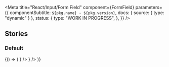 
<Meta
  title="React/Input/Form Field"
  component={FormField}
  parameters={{
    componentSubtitle: `${pkg.name} - ${pkg.version}`,
    docs: { source: { type: "dynamic" } },
    status: {
      type: "WORK IN PROGRESS",
    },
  }}
/>

<Description markdown={readme} />

## Stories

### Default

<Canvas>
  <Story name="Default" args={{}}>
    {() => (
      <FormField
        label="Label"
        description="Description"
        input={
          <TextField
            id={"textfield-1"}
            aria-describedby={"description-1"}
            placeholder={"Placeholder"}
            icon={<CalendarIcon />}
          />
        }
      />
    )}
  </Story>
</Canvas>
